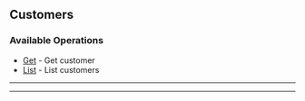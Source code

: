 
## Customers

### Available Operations

* [Get](/resources/customers/get) - Get customer
* [List](/resources/customers/list) - List customers

---
<Get />

---
<List />
